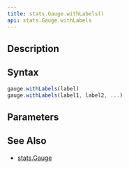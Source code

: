```yaml
---
title: stats.Gauge.withLabels()
api: stats.Gauge.withLabels
---
```


## Description

<Summary/>

## Syntax

``` js
gauge.withLabels(label)
gauge.withLabels(label1, label2, ...)
```

## Parameters

<Parameters/>

## See Also

* [stats.Gauge](/reference/api/stats/Gauge)
